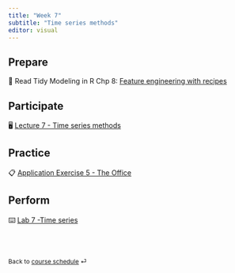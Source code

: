```yaml
---
title: "Week 7"
subtitle: "Time series methods"
editor: visual
---
```


## Prepare

📖 Read Tidy Modeling in R Chp 8: [Feature engineering with recipes](https://www.tmwr.org/recipes.html)

## Participate

🖥️ [Lecture 7 - Time series methods](/slides/BSMM_8740_lec_07.html)

## Practice

📋 [Application Exercise 5 - The Office](/ae/ae-5-the-office.html)

## Perform

⌨️ [Lab 7 -Time series](labs/BSSM_8740_lab_7.html)

<br><br>

::: {style="font-size: 0.875em;"}
Back to [course schedule](/ "Course schedule") ⏎
:::
